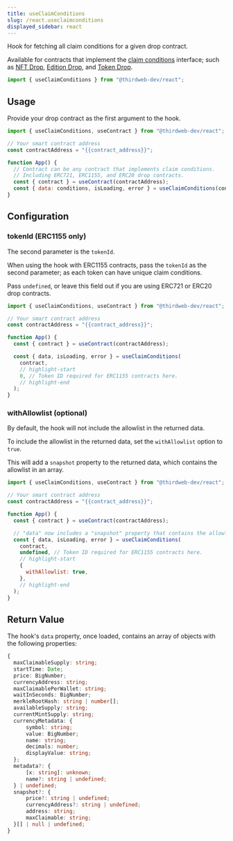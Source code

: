 ```yaml
---
title: useClaimConditions
slug: /react.useclaimconditions
displayed_sidebar: react
---
```



Hook for fetching all claim conditions for a given drop contract.

Available for contracts that implement the [claim conditions](/contractkit/interfaces/erc721claimablewithconditions)
interface; such as [NFT Drop](https://thirdweb.com/thirdweb.eth/DropERC721), [Edition Drop](https://thirdweb.com/thirdweb.eth/DropERC1155),
and [Token Drop](https://thirdweb.com/thirdweb.eth/DropERC20).

```jsx
import { useClaimConditions } from "@thirdweb-dev/react";
```

## Usage

Provide your drop contract as the first argument to the hook.

```jsx
import { useClaimConditions, useContract } from "@thirdweb-dev/react";

// Your smart contract address
const contractAddress = "{{contract_address}}";

function App() {
  // Contract can be any contract that implements claim conditions.
  // Including ERC721, ERC1155, and ERC20 drop contracts.
  const { contract } = useContract(contractAddress);
  const { data: conditions, isLoading, error } = useClaimConditions(contract);
}
```

## Configuration

### tokenId (ERC1155 only)

The second parameter is the `tokenId`.

When using the hook with ERC1155 contracts, pass the `tokenId` as the second parameter; as each token can have unique claim conditions.

Pass `undefined`, or leave this field out if you are using ERC721 or ERC20 drop contracts.

```jsx
import { useClaimConditions, useContract } from "@thirdweb-dev/react";

// Your smart contract address
const contractAddress = "{{contract_address}}";

function App() {
  const { contract } = useContract(contractAddress);

  const { data, isLoading, error } = useClaimConditions(
    contract,
    // highlight-start
    0, // Token ID required for ERC1155 contracts here.
    // highlight-end
  );
}
```

### withAllowlist (optional)

By default, the hook will not include the allowlist in the returned data.

To include the allowlist in the returned data, set the `withAllowlist` option to `true`.

This will add a `snapshot` property to the returned data, which contains the allowlist in an array.

```jsx
import { useClaimConditions, useContract } from "@thirdweb-dev/react";

// Your smart contract address
const contractAddress = "{{contract_address}}";

function App() {
  const { contract } = useContract(contractAddress);

  // "data" now includes a "snapshot" property that contains the allowlist.
  const { data, isLoading, error } = useClaimConditions(
    contract,
    undefined, // Token ID required for ERC1155 contracts here.
    // highlight-start
    {
      withAllowlist: true,
    },
    // highlight-end
  );
}
```

## Return Value

The hook's `data` property, once loaded, contains an array of objects with the following properties:

```ts
{
  maxClaimableSupply: string;
  startTime: Date;
  price: BigNumber;
  currencyAddress: string;
  maxClaimablePerWallet: string;
  waitInSeconds: BigNumber;
  merkleRootHash: string | number[];
  availableSupply: string;
  currentMintSupply: string;
  currencyMetadata: {
      symbol: string;
      value: BigNumber;
      name: string;
      decimals: number;
      displayValue: string;
  };
  metadata?: {
      [x: string]: unknown;
      name?: string | undefined;
  } | undefined;
  snapshot?: {
      price?: string | undefined;
      currencyAddress?: string | undefined;
      address: string;
      maxClaimable: string;
  }[] | null | undefined;
}
```

